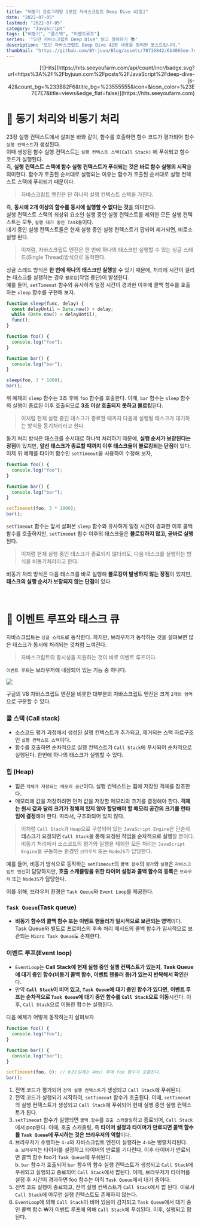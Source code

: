```yaml
---
title: "비동기 프로그래밍 [모던 자바스크립트 Deep Dive 42장]"
date: "2022-07-05"
lastmod: "2022-07-05"
category: "JavaScript"
tags: ["비동기", "콜스택", "이벤트루프"]
series: '"모던 자바스크립트 Deep Dive" 읽고 정리하기 📚'
description: "모던 자바스크립트 Deep Dive 42장 내용을 정리한 포스트입니다."
thumbNail: "https://github.com/BY-juun/Blog/assets/78716842/6b4065ee-7d44-4580-899f-58dafcb8b5a7"
---
```


<div align="right">
  [![Hits](https://hits.seeyoufarm.com/api/count/incr/badge.svg?url=https%3A%2F%2Fbyjuun.com%2Fposts%2FJavaScript%2Fdeep-dive-js-42&count_bg=%233B82F6&title_bg=%23555555&icon=&icon_color=%23E7E7E7&title=views&edge_flat=false)](https://hits.seeyoufarm.com)
</div>

# 🌟 동기 처리와 비동기 처리

23장 실행 컨텍스트에서 살펴본 바와 같이, 함수를 호출하면 함수 코드가 평가되어 함수 `실행 컨텍스트`가 생성된다.  
이때 생성된 함수 실행 컨텍스트는 `실행 컨텍스트 스택(Call Stack)` 에 푸쉬되고 함수 코드가 실행된다.  
즉, **실행 컨텍스트 스택에 함수 실행 컨텍스트가 푸쉬되는 것은 바로 함수 실행의 시작**을 의미한다. 함수가 호출된 순서대로 실행되는 이유는 함수가 호출된 순서대로 실행 컨텍스트 스택에 푸쉬되기 때문이다.

> 자바스크립트 엔진은 단 하나의 실행 컨텍스트 스택을 가진다.

즉, **동시에 2개 이상의 함수를 동시에 실행할 수 없다는 것**을 의미한다.  
실행 컨텍스트 스택의 최상위 요소인 실행 중인 실행 컨텍스트를 제외한 모든 실행 컨텍스트는 모두, `실행 대기 중인 Task들`이다.  
대기 중인 실행 컨텍스트들은 현재 실행 중인 실행 컨텍스트가 팝되어 제거되면, 비로소 실행 된다.

> 이처럼, 자바스크립트 엔진은 한 번에 하나의 태스크만 실행할 수 있는 싱글 스레드(Single Thread)방식으로 동작한다.

싱글 스레드 방식은 **한 번에 하나의 태스크만 실행**할 수 있기 때문에, 처리에 시간이 걸리는 태스크를 실행하는 경우 `블로킹`(작업 중단)이 발생한다.  
예를 들어, `setTimeout` 함수와 유사하게 일정 시간이 경과한 이후에 콜백 함수를 호출하는 `sleep` 함수를 구현해 보자.

```js
function sleep(func, delay) {
  const delayUntil = Date.now() + delay;
  while (Date.now() < delayUntil);
  func();
}

function foo() {
  console.log("foo");
}

function bar() {
  console.log("bar");
}

sleep(foo, 3 * 1000);
bar();
```

위 예제의 `sleep` 함수는 3초 후에 `foo` 함수를 호출한다. 이때, `bar` 함수는 `sleep` 함수의 실행이 종료된 이후 호출되므로 **3초 이상 호출되지 못하고 블로킹**된다.

> 이처럼 현재 실행 중인 테스크가 종료할 때까지 다음에 실행될 태스크가 대기하는 방식을 동기처리라고 한다.

동기 처리 방식은 태스크를 순서대로 하나씩 처리하기 때문에, **실행 순서가 보장된다는 장점**이 있지만, **앞선 태스크가 종료할 때까지 이후 태스크들이 블로킹되는 단점**이 있다.  
이제 위 예제를 타이머 함수인 `setTimeout`을 사용하여 수정해 보자,

```js
function foo() {
  console.log("foo");
}

function bar() {
  console.log("bar");
}

setTimeout(foo, 3 * 1000);
bar();
```

`setTimeout` 함수는 앞서 살펴본 `sleep` 함수와 유사하게 일정 시간이 경과한 이후 콜백 함수를 호출하지만, `setTimeout` 함수 이후의 태스크들은 **블로킹하지 않고, 곧바로 실행**된다.

> 이처럼 현재 실행 중인 태스크가 종료되지 않더라도, 다음 태스크를 실행하는 방식을 비동기처리라고 한다.

비동기 처리 방식은 다음 태스크를 바로 실행해 **블로킹이 발생하지 않는 장점**이 있지만, **태스크의 실행 순서가 보장되지 않는 단점**이 있다.

<br />

# 🌟 이벤트 루프와 태스크 큐

자바스크립트는 `싱글 스레드`로 동작한다. 하지만, 브라우저가 동작하는 것을 살펴보면 많은 태스크가 동시에 처리되는 것처럼 느껴진다.

> 자바스크립트의 동시성을 지원하는 것이 바로 이벤트 루프이다.

`이벤트 루프`는 브라우저에 내장되어 있는 기능 중 하나다.

<img src="https://github.com/BY-juun/Blog/assets/78716842/202e2dc4-6c30-411a-97e6-fe88ba3c6874" />

구글의 V8 자바스크립트 엔진을 비롯한 대부분의 자바스크립트 엔진은 크게 `2개의 영역`으로 구분할 수 있다.

### 콜 스택 (Call stack)

- 소스코드 평가 과정에서 생성된 실행 컨텍스트가 추가되고, 제거되는 스택 자료구조인 `실행 컨텍스트 스택`이다.
- 함수를 호출하면 순차적으로 실행 컨텍스트가 `Call Stack`에 푸시되어 순차적으로 실행된다. 한번에 하나의 태스크가 실행할 수 있다.

### 힙 (Heap)

- 힙은 `객체가 저장되는 메모리 공간`이다. 실행 컨텍스트는 힙에 저장된 객체를 참조한다.
- 메모리에 값을 저장하려면 먼저 값을 저장할 메모리의 크기를 결정해야 한다. **객체는 원시 값과 달리 크기가 정해져 있지 않아 할당해야 할 메모리 공간의 크기를 런타임에 결정**해야 한다. 따라서, 구조화되어 있지 않다.

> 이처럼 `Call Stack`과 `Heap`으로 구성되어 있는 `JavaScript Engine`은 단순히 **태스크가 요청되면 `Call Stack`을 통해 요청된 작업을 순차적으로 실행**할 뿐이다.  
> 비동기 처리에서 소스코드의 평가와 실행을 제외한 모든 처리는 `JavaScript Engine`을 구동하는 환경인 `브라우저` 또는 `NodeJS`가 담당한다.

예를 들어, 비동기 방식으로 동작하는 `setTimeout`의 `콜백 함수`의 `평가`와 `실행`은 `자바스크립트 엔진`이 담당하지만, **호출 스캐쥴링을 위한 타이머 설정과 콜백 함수의 등록**은 `브라우저` 또는 `NodeJS`가 담당한다.

이를 위해, 브라우저 환경은 `Task Queue`와 `Event Loop`를 제공한다.

### `Task Queue`(Task queue)

- **비동기 함수의 콜백 함수 또는 이벤트 핸들러가 일시적으로 보관되는 영역**이다. Task Queue와 별도로 프로미스의 후속 처리 메서드의 콜백 함수가 일시적으로 보관되는 `Micro Task Queue`도 존재한다.

### 이벤트 루프(Event loop)

- `EventLoop`는 **Call Stack에 현재 실행 중인 실행 컨텍스트가 있는지**, **Task Queue에 대기 중인 함수(비동기 콜백 함수, 이벤트 핸들러 등)가 있는지 반복해서 확인**한다.
- 만약 **`Call Stack`이 비어 있고**, **`Task Queue`에 대기 중인 함수가 있다면**, **이벤트 루프는 순차적으로 `Task Queue`에 대기 중인 함수를 `Call Stack`으로 이동**시킨다. 이후, `Call Stack`으로 이동한 함수는 실행된다.

다음 예제가 어떻게 동작하는지 살펴보자

```js
function foo() {
  console.log("foo");
}

function bar() {
  console.log("bar");
}

setTimeout(foo, 0); // 0초(실제는 4ms) 후에 foo 함수가 호출된다.
bar();
```

1. 전역 코드가 평가되어 `전역 실행 컨텍스트`가 생성되고 `Call Stack`에 푸쉬된다.
2. 전역 코드가 실행되기 시작하여, `setTimeout` 함수가 호출된다. 이때, `setTimeout`의 실행 컨텍스트가 생성되고 `Call Stack`에 푸쉬되어 현재 실행 중인 실행 컨텍스트가 된다.
3. `setTimeout` 함수가 실행되면 `콜백 함수`를 `호출 스캐줄링`하고 종료되어, `Call Stack`에서 pop된다. 이때, 호출 스캐줄링, 즉 **타이머 설정과 타이머가 만료되면 콜백 함수를 `Task Queue`에 푸시하는 것은 브라우저의 역할**이다.
4. 브라우저가 수행하는 `4-a`와 자바스크립트 엔진이 실행하는 `4-b`는 병렬처리된다.  
   a. `브라우저`는 타이머를 설정하고 타이머의 만료를 기다린다. 이후 타이머가 만료되면 콜백 함수 foo가 `Task Queue`에 푸쉬된다.  
   b. `bar` 함수가 호출되어 `bar` 함수의 함수 실행 컨텍스트가 생성되고 `Call Stack`에 푸쉬되고 실행되고 종료되어 `Call Stack`에서 팝된다. 이때, 브라우저가 타이머를 설정 후 시간이 경과하면 foo 함수는 아직 `Task Queue`에서 대기 중이다.
5. 전역 코드 실행이 종료되고, 전역 실행 컨텍스트가 `Call Stack`에서 팝 된다. 이로서 `Call Stack`에 아무런 실행 컨텍스트도 존재하지 않는다.
6. `EventLoop`에 의해 `Call Stack`이 비어 있음이 감지되고 `Task Queue`에서 대기 중인 콜백 함수 ₩가 이벤트 루프에 의해 `Call Stack`에 푸쉬된다. 이후, 실행되고 팝된다.
